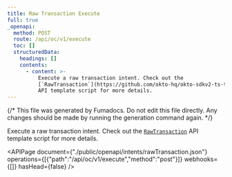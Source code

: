 ```yaml
---
title: Raw Transaction Execute
full: true
_openapi:
  method: POST
  route: /api/oc/v1/execute
  toc: []
  structuredData:
    headings: []
    contents:
      - content: >-
          Execute a raw transaction intent. Check out the
          [`RawTransaction`](https://github.com/okto-hq/okto-sdkv2-ts-template/blob/main/src/api-template/intents/rawTransaction.ts)
          API template script for more details.
---
```


{/* This file was generated by Fumadocs. Do not edit this file directly. Any changes should be made by running the generation command again. */}

Execute a raw transaction intent. Check out the [`RawTransaction`](https://github.com/okto-hq/okto-sdkv2-ts-template/blob/main/src/api-template/intents/rawTransaction.ts) API template script for more details.

<APIPage document={"./public/openapi/intents/rawTransaction.json"} operations={[{"path":"/api/oc/v1/execute","method":"post"}]} webhooks={[]} hasHead={false} />